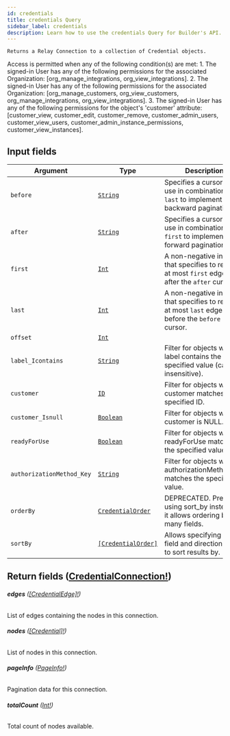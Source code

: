 ```yaml
---
id: credentials
title: credentials Query
sidebar_label: credentials
description: Learn how to use the credentials Query for Builder's API.
---
```


    Returns a Relay Connection to a collection of Credential objects.

Access is permitted when any of the following condition(s) are met: 1. The signed-in User has any of the following permissions for the associated Organization: [org_manage_integrations, org_view_integrations]. 2. The signed-in User has any of the following permissions for the associated Organization: [org_manage_customers, org_view_customers, org_manage_integrations, org_view_integrations]. 3. The signed-in User has any of the following permissions for the object's 'customer' attribute: [customer_view, customer_edit, customer_remove, customer_admin_users, customer_view_users, customer_admin_instance_permissions, customer_view_instances].

## Input fields

| Argument                  | Type                                                               | Description                                                                                      |
| ------------------------- | ------------------------------------------------------------------ | ------------------------------------------------------------------------------------------------ |
| `before`                  | [`String`](/self-managed/composer/builder/api/schema/scalar/String.mdx)                           | Specifies a cursor for use in combination with `last` to implement backward pagination.          |
| `after`                   | [`String`](/self-managed/composer/builder/api/schema/scalar/String.mdx)                           | Specifies a cursor for use in combination with `first` to implement forward pagination.          |
| `first`                   | [`Int`](/self-managed/composer/builder/api/schema/scalar/Int.mdx)                                 | A non-negative integer that specifies to return at most `first` edges after the `after` cursor.  |
| `last`                    | [`Int`](/self-managed/composer/builder/api/schema/scalar/Int.mdx)                                 | A non-negative integer that specifies to return at most `last` edges before the `before` cursor. |
| `offset`                  | [`Int`](/self-managed/composer/builder/api/schema/scalar/Int.mdx)                                 |                                                                                                  |
| `label_Icontains`         | [`String`](/self-managed/composer/builder/api/schema/scalar/String.mdx)                           | Filter for objects where label contains the specified value (case insensitive).                  |
| `customer`                | [`ID`](/self-managed/composer/builder/api/schema/scalar/ID.mdx)                                   | Filter for objects where customer matches the specified ID.                                      |
| `customer_Isnull`         | [`Boolean`](/self-managed/composer/builder/api/schema/scalar/Boolean.mdx)                         | Filter for objects where customer is NULL.                                                       |
| `readyForUse`             | [`Boolean`](/self-managed/composer/builder/api/schema/scalar/Boolean.mdx)                         | Filter for objects where readyForUse matches the specified value.                                |
| `authorizationMethod_Key` | [`String`](/self-managed/composer/builder/api/schema/scalar/String.mdx)                           | Filter for objects where authorizationMethod.key matches the specified value.                    |
| `orderBy`                 | [`CredentialOrder`](/self-managed/composer/builder/api/schema/input_object/CredentialOrder.mdx)   | DEPRECATED. Prefer using sort_by instead as it allows ordering by many fields.                   |
| `sortBy`                  | [`[CredentialOrder]`](/self-managed/composer/builder/api/schema/input_object/CredentialOrder.mdx) | Allows specifying many field and direction pairs to sort results by.                             |

## Return fields ([CredentialConnection!](/self-managed/composer/builder/api/schema/object/CredentialConnection.mdx))

###### <b>edges</b> ([[CredentialEdge]!](/self-managed/composer/builder/api/schema/object/CredentialEdge.mdx))

List of edges containing the nodes in this connection.

###### <b>nodes</b> ([[Credential]!](/self-managed/composer/builder/api/schema/object/Credential.mdx))

List of nodes in this connection.

###### <b>pageInfo</b> ([PageInfo!](/self-managed/composer/builder/api/schema/object/PageInfo.mdx))

Pagination data for this connection.

###### <b>totalCount</b> ([Int!](/self-managed/composer/builder/api/schema/scalar/Int.mdx))

Total count of nodes available.
